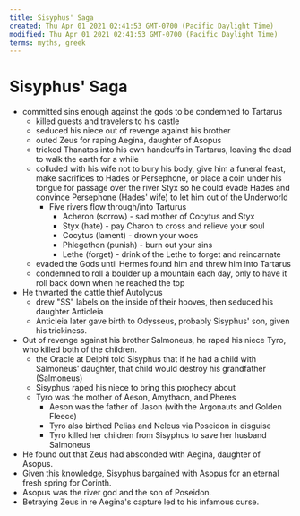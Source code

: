 ```yaml
---
title: Sisyphus' Saga
created: Thu Apr 01 2021 02:41:53 GMT-0700 (Pacific Daylight Time)
modified: Thu Apr 01 2021 02:41:53 GMT-0700 (Pacific Daylight Time)
terms: myths, greek
---
```


# Sisyphus' Saga

- committed sins enough against the gods to be condemned to Tartarus
  - killed guests and travelers to his castle
  - seduced his niece out of revenge against his brother
  - outed Zeus for raping Aegina, daughter of Asopus
  - tricked Thanatos into his own handcuffs in Tartarus, leaving the dead to walk the earth for a while
  - colluded with his wife not to bury his body, give him a funeral feast, make sacrifices to Hades or Persephone, or place a coin under his tongue for passage over the river Styx so he could evade Hades and convince Persephone (Hades' wife) to let him out of the Underworld
    - Five rivers flow through/into Tarturus
      - Acheron (sorrow) - sad mother of Cocytus and Styx
      - Styx (hate) - pay Charon to cross and relieve your soul
      - Cocytus (lament) - drown your woes
      - Phlegethon (punish) - burn out your sins
      - Lethe (forget) - drink of the Lethe to forget and reincarnate
  - evaded the Gods until Hermes found him and threw him into Tartarus
  - condemned to roll a boulder up a mountain each day, only to have it roll back down when he reached the top
- He thwarted the cattle thief Autolycus
  - drew "SS" labels on the inside of their hooves, then seduced his daughter Anticleia
  - Anticleia later gave birth to Odysseus, probably Sisyphus' son, given his trickiness.
- Out of revenge against his brother Salmoneus, he raped his niece Tyro, who killed both of the children.
  - the Oracle at Delphi told Sisyphus that if he had a child with Salmoneus' daughter, that child would destroy his grandfather (Salmoneus)
  - Sisyphus raped his niece to bring this prophecy about
  - Tyro was the mother of Aeson, Amythaon, and Pheres
    - Aeson was the father of Jason (with the Argonauts and Golden Fleece)
    - Tyro also birthed Pelias and Neleus via Poseidon in disguise
    - Tyro killed her children from Sisyphus to save her husband Salmoneus
- He found out that Zeus had absconded with Aegina, daughter of Asopus.
- Given this knowledge, Sisyphus bargained with Asopus for an eternal fresh spring for Corinth.
- Asopus was the river god and the son of Poseidon.
- Betraying Zeus in re Aegina's capture led to his infamous curse.
